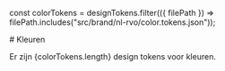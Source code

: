 const colorTokens = designTokens.filter(({ filePath }) => filePath.includes("src/brand/nl-rvo/color.tokens.json"));

<Meta title="Algemeen/Design Tokens/Kleuren" />

<Description># Kleuren</Description>

<p>Er zijn {colorTokens.length} design tokens voor kleuren.</p>

<ColorDesignTokens tokens={colorTokens} />
